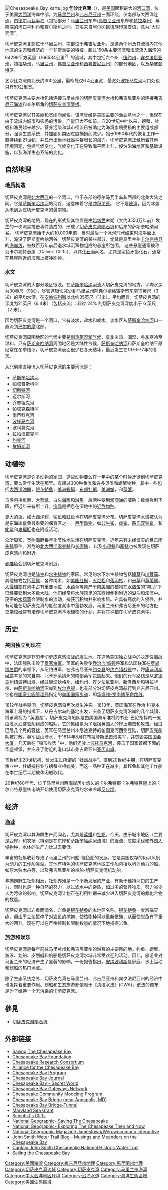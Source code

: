 {{noteTA
|G1=USStates
|T=zh-tw:乞沙比克灣;zh-cn:切萨皮克湾;zh-hk:車薩比灣;
|1=zh-tw:乞沙比克;zh-cn:切萨皮克;zh-hk:車薩比;
}}
[[File:Chesaspeake_Bay_karte.jpg|thumb]]
'''乞沙比克灣'''（{{lang-en|Chesapeake Bay}}），是[[美国|美国]]面积最大的[[河口湾|河口湾]]，位于美国[[大西洋|大西洋]]海岸中部，为[[马里兰州|马里兰州]]和[[弗吉尼亚州|弗吉尼亚州]]三面环绕，仅南部与大西洋连通。由[[德玛瓦半岛|德尔马瓦半岛]]（包括部分：[[马里兰州|马里兰州]]东岸/[[弗吉尼亚州|弗吉尼亚州]]东岸和[[特拉华州|特拉华州]]）与南端的湾口亨利角和查尔斯角之间。其名来自[[阿尔冈昆语族|阿尔冈昆语族]][[印第安语|印第安语]]，意为“大贝壳湾”。

切萨皮克湾北部位于马里兰州，南部位于弗吉尼亚州，是这两个州及其流域内其他地区的生态和经济的一个非常重要的特征。超过150条主要河流和溪流流入海湾的64299平方英里（166534公里<sup>2）</sup>的流域，其中包括六个州（[[纽约州|纽约州]]，[[宾夕法尼亚州|宾夕法尼亚州]]，[[特拉华州|特拉华州]]，[[马里兰州|马里兰州]]，[[弗吉尼亚州|弗吉尼亚州]]和[[西維吉尼亞州|西弗吉尼亚州]]）的部分地区，以及[[华盛顿哥伦比亚特区|华盛顿特区]]。

乞沙比克灣南北长约300公里，最窄处仅6.4公里宽，最宽处[[波托马克河|波托马克河]]河口处也只有50公里宽。

切萨皮克湾主要大桥包括连接马里兰州的[[切萨皮克湾大桥|切萨皮克湾大桥]]和弗吉尼亚州的连接[[維珍尼亞海灘|弗吉尼亚海滩]]和查尔斯角的[[切萨皮克湾隧桥|切萨皮克湾隧桥]]。

切萨皮克湾以其美丽和宽阔而闻名。该湾曾经是美国主要的渔业基地之一，但现在由于流域内城市和农场的污染，产量已大不如前。自20世纪中叶以来，螃蟹、牡蛎和渔民越来越少。营养污染和城市径流已被确定为海湾水质受损的主要组成部分，强调生态系统，并加剧贝类因过度捕捞而减少。始于1990年代的恢复工作一直持续到21世纪，并显示出当地牡蛎种群增长的潜力。切萨皮克湾正经历着其他环境问题，包括气候变化，气候变化正在导致海平面上升，侵蚀沿海地区和基础设施，以及海洋生态系统的变化。

== 自然地理 ==

=== 地质构造 ===
切萨皮克湾是[[大西洋|北大西洋]]的一个河口，位于东部的德尔马瓦半岛和西部的北美大陆之间。它是[[薩斯奎哈納河|萨斯奎哈纳河]]的河谷，这意味着它是[[冲积平原|冲积平原]]。 它不是[[峡湾|峡湾]]，因为冰盖从未到达过切萨皮克湾的最南端。 

切萨皮克湾的地质，现在的形式及其位置是由[[始新世|始新世]]末期（大约3550万年前）发生的一次流星撞击事件造成的，形成了[[切薩皮克灣隕石坑|切萨皮克湾陨石坑]]和后来的萨斯奎哈纳河谷。 切萨皮克湾始于大约10,000年前，当时最后一个冰河时代结束时海平面上升，淹没了萨斯奎哈纳河谷。切萨皮克湾的某些部分，尤其是马里兰州[[卡爾弗特縣|卡尔弗特县]]的[[海岸線|海岸线]]，被数百万年前后退水域沉积物组成的悬崖所包围。 这些悬崖通常被称为卡尔弗特悬崖（Calvert Cliffs），以其[[化石|化石]]而闻名，尤其是鲨鱼牙齿化石，通常在悬崖附近的海滩上被冲刷掉。 

=== 水文 ===
切萨皮克湾的大部分地区很浅。在[[薩斯奎哈納河|萨斯奎哈纳河]]流入切萨皮克湾的地方，平均水深为30英尺（9米），尽管这很快减少到马里兰州阿弗尔德格雷斯市东南10英尺（3米）的平均水深，在[[安纳波利斯|安纳波利斯]]以北约35英尺（11米）。平均而言，切萨皮克湾的深度为21英尺（6.4米）（包括支流）：超过 24% 的切萨皮克湾深度小于 6 英尺（2 米）。

因为切萨皮克湾是一个河口，它有淡水，盐水和咸水。淡水区从[[薩斯奎哈納河|萨斯奎哈纳河]]口一直流到[[巴爾的摩|巴尔的摩]]北部。

切萨皮克湾周围地区的气候主要是[[副热带湿润气候|副热带湿润气候]]，夏季炎热、潮湿，冬季寒冷至温和。只有[[薩斯奎哈納河|萨斯奎哈纳河]]周围地区是大陆性气候，[[薩斯奎哈納河|萨斯奎哈纳河]]和萨斯奎哈纳平原经常在冬季结冰。切萨皮克湾表面很少在冬天结冰，最近发生在1976-77年的冬天。

从北到南直接流入切萨皮克湾的主要河流是：

* [[薩斯奎哈納河|萨斯奎哈纳河]]
* [[帕塔普斯科河|帕塔普斯科河]]
* [[切斯特河|切斯特河]]
* 迈尔斯河
* 乔普坦克河
* [[帕塔克森特河|帕塔克森特河]]
* 南蒂科克河
* [[波托马克河|波托马克河]]
* 波科莫克河
* [[拉帕漢諾克河|拉帕汉诺克河]]
* [[約克河_(維吉尼亞州)|约克河]]
* [[詹姆斯河|詹姆斯河]]

== 动植物 ==
切萨皮克湾是许多动物的家园，这些动物要么在一年中的某个时候迁徙到切萨皮克湾，要么常年生活在那里。有超过300种鱼类和许多贝类和螃蟹物种。其中一些包括[[大西洋油鯡|大西洋油鲱]]，[[銀花鱸魚|银花鲈鱼]]，[[美洲鰻鱺|美洲鳗鲡]]，[[东部牡蛎|东部牡蛎]]，[[美洲鱟|美洲鲎]]，和[[藍蟹|蓝蟹]]。

鸟类包括[[鹗|鱼鹰]]、[[大藍鷺|大蓝鹭]]、[[白頭海鵰|白头海雕]]和[[游隼|游隼]]，后两种受到[[滴滴涕|滴滴涕]]的威胁：数量急剧下降，但近年来有所上升。[[笛鸻|笛鸻]]是栖息在湿地中的[[近危物种|近危物种]]。

更大的鱼，如[[尖吻鱘|大西洋鱘]]、[[鲨鱼|鲨鱼]]和[[魟科|魟鱼]]也在切萨皮克湾分布。切萨皮克湾水域被认为是东海岸鲨鱼最重要的保育区之一。[[巨型動物群|巨型动物]]，如[[公牛鯊|公牛鲨]]，[[虎鲨目|虎鲨]]，[[紅肉丫髻鮫|路氏双髻鲨]]，和[[姥鲨|姥鲨]]和[[鬼蝠魟|鬼蝠魟]]也在附近活动。

众所周知，[[宽吻海豚|宽吻海豚]]每年季节性地生活在切萨皮克湾。近年来有未经证实的目击[[座头鲸|座头鲸]]事件。濒危的[[北大西洋露脊鯨|北大西洋露脊鲸]]和[[長鬚鯨|长须鲸]]， 以及[[小鬚鯨|小须鲸]]和[[塞鯨|塞鲸]]也被发现在切萨皮克湾内和附近。

[[赤蠵龜|赤蠵龟]]会到切萨皮克湾附近。

切萨皮克湾也是[[陆生植物|陆生]]和[[水生植物|水生植物]]的家园。常见的水下水生植物包括[[鳗草|鳗草]]和[[川蔓藻|川蔓藻]]。其他植物包括[[菰属|菰属]]，各种树木，如[[美国红枫|美国红枫]]，[[火炬松|火炬松]]和[[落羽杉|落羽杉]]，和[[米草属|米草]]和[[芦苇属|芦苇属]]。[[入侵物种|入侵植物]]在湾中占有重要地位：[[水蘊草|水蕴草]]等原产于[[南美洲|南美洲]]的植物在[[水族館|水族馆]]的“帮助”下已经蔓延到大多数大陆，他们经常将水族馆里的东西倾倒到附近的湖泊和溪流中。茂密的[[水蘊草|水蕴草]]会限制水的流动，捕获沉积物并影响水质。它具有高度的入侵性，并有可能在切萨皮克湾的低盐度潮水中蓬勃发展。马里兰州和弗吉尼亚州的地方[[K-12|K-12学校]]经常有培养切萨皮克湾本地植物的计划，并将其种植在切萨皮克湾中。

== 历史 ==

=== 美国独立到现在 ===
切萨皮克湾是1781年[[切薩皮克灣海戰|切萨皮克湾海战]]的发生地。在这场[[美國獨立戰爭|美国独立战争]]的决定性海战中，法国舰队击败了[[英國皇家海軍|皇家海军]]。英军的失败使[[乔治·华盛顿|乔治·华盛顿]]将军和法国联军在[[罗尚博伯爵|罗尚博伯爵]]的率领下，从纽约进军，在弗吉尼亚州[[約克縣_(維吉尼亞州)|约克县]]的[[約克鎮圍城戰役|约克镇战役]]中，将[[第一代康沃利斯侯爵查爾斯·康沃利斯|康沃利斯侯爵]]率领的来自南、北卡罗莱纳州的南部英军包围起来。他们的行军路线是从[[羅德島州|罗德岛州]][[纽波特县_(罗得岛州)|纽波特]]出发，经过康涅狄格州、纽约州、宾夕法尼亚州、新泽西州和特拉华州，由[[薩斯奎哈納河|萨斯奎哈纳河]]沿岸到[[埃尔克顿_(马里兰州)|埃尔克顿]]，也有部分沿切萨皮克湾航行到弗吉尼亚州。它也是[[美国国家公园管理局|国家公园管理局]]指定的[[美国国家步道系统|美国国家步道]]，即[[华盛顿-罗尚博革命路线|华盛顿-罗尚博革命路线]]。

1812年战争期间，切萨皮克湾将再次发生冲突。1813年，英国海军在乔治·科克本海军上将的指挥下，从丹吉尔岛的基地出发，突袭了切萨皮克湾沿岸的几个城镇，将该湾视为 "英国湖"。切萨皮克湾船队是由美国海军准将约书亚-巴尼指挥的一支由浅水武装驳船组成的船队，它的集结是为了阻挡英国人的岸上袭击和攻击。经过巴尼几个月的骚扰，英军在马里兰州本尼迪克特的帕图克河西侧登陆，切萨皮克船队被打散，英军跋山涉水，于1814年8月在布拉登斯堡击溃美军，并焚毁[[美國國會大廈|美国国会大厦]]。几天后在 "钳形攻势 "中，他们还驶上[[波托马克河|波托马克河]]，袭击了国家首都下面的华盛顿堡，并突袭了附近的港口城市弗吉尼亚州[[亚历山德里亚_(弗吉尼亚州)|亚历山卓]]。

19世纪末20世纪初，曾发生过所谓的 "牡蛎战争"。直到20世纪中期，在切萨皮克渔业中，牡蛎捕捞业与螃蟹业相媲美，而这一品种正在减少，其鲣鱼和其他工作船在本世纪后半期被休闲船取代。

20世纪60年代，位于马里兰州西海岸历史悠久的卡尔弗特郡卡尔弗特悬崖上的卡尔弗特悬崖核电站开始使用切萨皮克湾的水来冷却[[核反应堆|反应堆]]。

== 经济 ==

=== 渔业 ===
切萨皮克湾以其海鲜生产而闻名，尤其是[[藍蟹|蓝蟹]]和[[牡蠣|牡蛎]]。今天，由于城市地区（主要是西岸）和农场（特别是在东岸和[[薩斯奎哈納河|萨斯奎哈纳河]]流域）的径流、过度采伐和外国[[入侵物种|入侵物种]]，水体的生产力比过去要低。

丰富的牡蛎收获导致了马里兰州的州船-鲣鱼船的发展，它是美国仅存的仍以风帆为动力的工作船类型。其他有特色的切萨皮克湾地区工作船包括以帆为动力的船，如原木独木舟等，以及弗吉尼亚州的州船-切萨皮克湾机动船。

与捕捞野生牡蛎相反，牡蛎养殖是一个不断发展的产业，有助于维持河口的生产力，同时也是一种自然的努力，以过滤水中的杂质，如过多的营养物质，努力减少人为污染的影响。切萨皮克湾计划正在利用牡蛎来减少进入切萨皮克湾的氮化合物的数量。

切萨皮克湾以岩鱼而闻名，岩鱼是[[銀花鱸魚|银花鲈鱼]]的本地区名称。[[銀花鱸魚|银花鲈鱼]]一度濒临灭绝，但由于立法暂停了对岩鱼的捕捞，使该物种得以重新繁殖，从而使岩鱼有了重大的回升。现在可以在严格控制和限制数量的情况下地捕捞岩鱼。

=== 旅游和娱乐 ===
切萨皮克湾是每年前往马里兰州和弗吉尼亚州的游客的主要目的地。钓鱼、螃蟹、游泳、划船、皮划艇和帆船是切萨皮克湾水域非常受欢迎的活动。因此，旅游业对马里兰州的经济产生了显著的影响。一份报告指出，[[安纳波利斯|安纳波利斯]]是家庭、水上运动和划船的热门地点。

除了生态系统之外，切萨皮克湾在马里兰州、弗吉尼亚州和宾夕法尼亚州的经济中也发挥着重要作用。划船和生态旅游都依赖于《清洁水法》(CWA)，该法的颁布是为了维持一个无污染的切萨皮克湾。

== 參見 ==
* [[切薩皮克灣隕石坑|切薩皮克灣隕石坑]]

== 外部链接 ==
* [https://web.archive.org/web/20070930015509/http://www.savethechesapeake.org/ Saving The Chesapeake Bay]
* [http://www.cbf.org/ Chesapeake Bay Foundation] {{Wayback|url=http://www.cbf.org/ |date=20220530221234 }}
* [http://www.chesapeake.org/ Chesapeake Research Consortium] {{Wayback|url=http://www.chesapeake.org/ |date=20080704121424 }}
* [http://www.acb-online.org/ Alliance for the Chesapeake Bay] {{Wayback|url=http://www.acb-online.org/ |date=20070830023952 }}
* [http://www.chesapeakebay.net/ Chesapeake Bay Program] {{Wayback|url=http://www.chesapeakebay.net/ |date=20220509194932 }}
* [http://www.bayjournal.com/ Chesapeake Bay Journal] {{Wayback|url=http://www.bayjournal.com/ |date=20220513151820 }}
* [https://sworld.co.uk/02/89983/place/%E5%88%87%E8%90%A8%E7%9A%AE%E5%85%8B%E6%B9%BE Chesapeake Bay - Secret World] {{Wayback|url=https://sworld.co.uk/02/89983/place/%E5%88%87%E8%90%A8%E7%9A%AE%E5%85%8B%E6%B9%BE |date=20210510111938 }}
* [https://web.archive.org/web/20150713203516/http://www.baygateways.net/ Chesapeake Bay Gateways Network]
* [https://web.archive.org/web/20070608075604/http://ccmp.chesapeake.org/ Chesapeake Community Modeling Program]
* [http://www.roadstothefuture.com/Chesapeake_Bay_Bridge.html Chesapeake Bay Bridge (near Annapolis, MD)] {{Wayback|url=http://www.roadstothefuture.com/Chesapeake_Bay_Bridge.html |date=20220114093908 }}
* [http://www.cbbt.com/ Chesapeake Bay Bridge-Tunnel] {{Wayback|url=http://www.cbbt.com/ |date=20220423181631 }}
* [https://web.archive.org/web/20070425154042/http://www.mdsg.umd.edu/CB/index.html Maryland Sea Grant]
* [http://www.scientistscliffs.org Scientist's Cliffs]{{Wayback|url=http://www.scientistscliffs.org/ |date=20170922145926 }}
* [https://web.archive.org/web/20071031083631/http://www7.nationalgeographic.com/ngm/0506/feature2/ National Geographic- Saving The Chesapeake]
* [https://web.archive.org/web/20160219210638/http://www.nationalgeographic.com/chesapeake/ National Geographic- Exploring The Chesapeake Then and Now]
* [http://www.ngm.com/jamestown National Geographic Magazine Jamestown/Werowocomoco Interactive]{{dead link|date=2017年11月 |bot=InternetArchiveBot |fix-attempted=yes }}
* [http://cbf.typepad.com/johnsmith/ John Smith Water Trail Blog - Musings and Meanders on the Chesapeake Bay]{{Wayback|url=http://cbf.typepad.com/johnsmith/ |date=20110416044452 }}
* [http://www.nps.gov/nero/josm/ Captain John Smith Chesapeake National Historic Water Trail]{{Wayback|url=http://www.nps.gov/nero/josm/ |date=20121018221346 }}
* [https://web.archive.org/web/20070310201049/http://www.cbayfloors.com/chesapeake_bay.html Sailing the Chesapeake Bay]

{{coord|37|14|53|N|76|07|10|W||display=title}}

{{Authority control}}
{{DEFAULTSORT:Chesapeake Bay}}

[[Category:美國海灣|Category:美國海灣]]
[[Category:維吉尼亞州地理|Category:維吉尼亞州地理]]
[[Category:馬里蘭州地理|Category:馬里蘭州地理]]
[[Category:切萨皮克湾流域|Category:切萨皮克湾流域]]
[[Category:切萨皮克湾|Category:切萨皮克湾]]
[[Category:马里兰州海湾|Category:马里兰州海湾]]
[[Category:中大西洋地区环境|Category:中大西洋地区环境]]
[[Category:沿海水道|Category:沿海水道]]
[[Category:海洋生態區域|Category:海洋生態區域]]
[[Category:美國生態區域|Category:美國生態區域]]